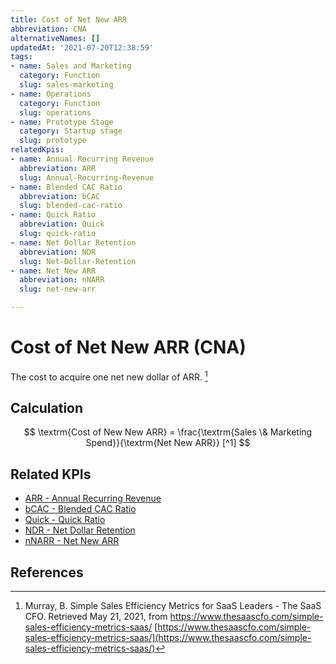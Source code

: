 ```yaml
---
title: Cost of Net New ARR
abbreviation: CNA
alternativeNames: []
updatedAt: '2021-07-20T12:38:59'
tags:
- name: Sales and Marketing
  category: Function
  slug: sales-marketing
- name: Operations
  category: Function
  slug: operations
- name: Prototype Stage
  category: Startup stage
  slug: prototype
relatedKpis:
- name: Annual Recurring Revenue
  abbreviation: ARR
  slug: Annual-Recurring-Revenue
- name: Blended CAC Ratio
  abbreviation: bCAC
  slug: blended-cac-ratio
- name: Quick Ratio
  abbreviation: Quick
  slug: quick-ratio
- name: Net Dollar Retention
  abbreviation: NDR
  slug: Net-Dollar-Retention
- name: Net New ARR
  abbreviation: nNARR
  slug: net-new-arr

---
```


# Cost of Net New ARR (CNA)

The cost to acquire one net new dollar of ARR. [^1]

## Calculation

$$
\textrm{Cost of New New ARR} = \frac{\textrm{Sales \& Marketing Spend}}{\textrm{Net New ARR}} [^1]
$$



## Related KPIs

- [ARR - Annual Recurring Revenue](/en/kpis/Annual-Recurring-Revenue)
- [bCAC - Blended CAC Ratio](/en/kpis/blended-cac-ratio)
- [Quick - Quick Ratio](/en/kpis/quick-ratio)
- [NDR - Net Dollar Retention](/en/kpis/Net-Dollar-Retention)
- [nNARR - Net New ARR](/en/kpis/net-new-arr)

## References

[^1]: Murray, B.  Simple Sales Efficiency Metrics for SaaS Leaders - The SaaS CFO. Retrieved May 21, 2021, from https://www.thesaascfo.com/simple-sales-efficiency-metrics-saas/ [https://www.thesaascfo.com/simple-sales-efficiency-metrics-saas/](https://www.thesaascfo.com/simple-sales-efficiency-metrics-saas/)
[^2]: Murray, B.  Simple Sales Efficiency Metrics for SaaS Leaders - The SaaS CFO. Retrieved May 21, 2021, from https://www.thesaascfo.com/simple-sales-efficiency-metrics-saas/ [https://www.thesaascfo.com/simple-sales-efficiency-metrics-saas/](https://www.thesaascfo.com/simple-sales-efficiency-metrics-saas/)
